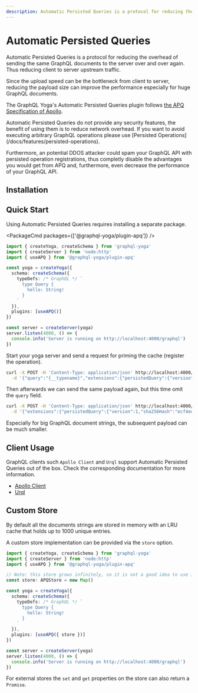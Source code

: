 ```yaml
---
description: Automatic Persisted Queries is a protocol for reducing the overhead of sending the same GraphQL documents to the server over and over again.
---
```



# Automatic Persisted Queries

Automatic Persisted Queries is a protocol for reducing the overhead of sending the same GraphQL documents to the server over and over again.
Thus reducing client to server upstream traffic.

Since the upload speed can be the bottleneck from client to server, reducing the payload size can improve the performance especially for huge GraphQL documents.

The GraphQL Yoga's Automatic Persisted Queries plugin follows [the APQ Specification of Apollo](https://github.com/apollographql/apollo-link-persisted-queries#apollo-engine).

<Callout>
  Automatic Persisted Queries do not provide any security features, the benefit
  of using them is to reduce network overhead. If you want to avoid executing
  arbitrary GraphQL operations please use [Persisted
  Operations](/docs/features/persisted-operations).

Furthermore, an potential DDOS attacker could spam your GraphQL API with persisted operation registrations, thus completly disable the advantages you would get from APQ and, furthermore, even decrease the performance of your GraphQL API.

</Callout>

## Installation

## Quick Start

Using Automatic Persisted Queries requires installing a separate package.

<PackageCmd packages={['@graphql-yoga/plugin-apq']} />

```ts filename="Automatic Persisted Queries Yoga setup" {3, 13}
import { createYoga, createSchema } from 'graphql-yoga'
import { createServer } from 'node:http'
import { useAPQ } from '@graphql-yoga/plugin-apq'

const yoga = createYoga({
  schema: createSchema({
    typeDefs: /* GraphQL */ `
      type Query {
        hello: String!
      }
    `
  }),
  plugins: [useAPQ()]
})

const server = createServer(yoga)
server.listen(4000, () => {
  console.info('Server is running on http://localhost:4000/graphql')
})
```

Start your yoga server and send a request for priming the cache (register the operation).

```bash filename="Execute GraphQL Operation to prime the cache"
curl -X POST -H 'Content-Type: application/json' http://localhost:4000/graphql \
  -d '{"query":"{__typename}","extensions":{"persistedQuery":{"version":1,"sha256Hash":"ecf4edb46db40b5132295c0291d62fb65d6759a9eedfa4d5d612dd5ec54a6b38"}}}'
```

Then afterwards we can send the same payload again, but this time omit the `query` field.

```bash filename="Execute GraphQL Operation without query payload"
curl -X POST -H 'Content-Type: application/json' http://localhost:4000/graphql \
  -d '{"extensions":{"persistedQuery":{"version":1,"sha256Hash":"ecf4edb46db40b5132295c0291d62fb65d6759a9eedfa4d5d612dd5ec54a6b38"}}}'
```

Especially for big GraphQL document strings, the subsequent payload can be much smaller.

## Client Usage

GraphQL clients such `Apollo Client` and `Urql` support Automatic Persisted Queries out of the box.
Check the corresponding documentation for more information.

- [Apollo Client](https://www.apollographql.com/docs/apollo-server/performance/apq/#step-2-enable-automatic-persisted-queries)
- [Urql](https://formidable.com/open-source/urql/docs/advanced/persistence-and-uploads/)

## Custom Store

By default all the documents strings are stored in memory with an LRU cache that holds up to 1000 unique entries.

A custom store implementation can be provided via the `store` option.

```ts filename="Automatic Persisted Operations with a custom store" {16}
import { createYoga, createSchema } from 'graphql-yoga'
import { createServer } from 'node:http'
import { useAPQ } from '@graphql-yoga/plugin-apq'

// Note: this store grows infinitely, so it is not a good idea to use it in production.
const store: APQStore = new Map()

const yoga = createYoga({
  schema: createSchema({
    typeDefs: /* GraphQL */ `
      type Query {
        hello: String!
      }
    `
  }),
  plugins: [useAPQ({ store })]
})

const server = createServer(yoga)
server.listen(4000, () => {
  console.info('Server is running on http://localhost:4000/graphql')
})
```

For external stores the `set` and `get` properties on the store can also return a `Promise`.

